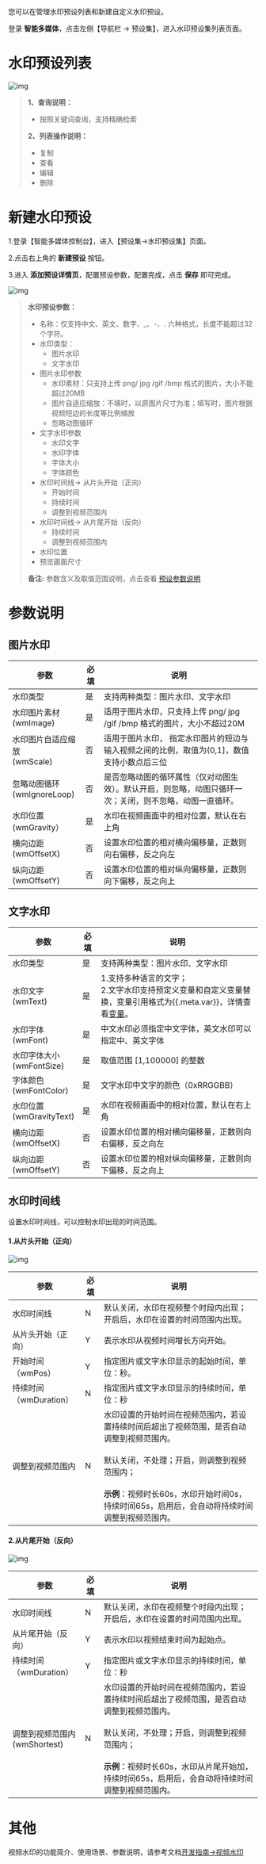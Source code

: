 您可以在管理水印预设列表和新建自定义水印预设。

登录 **智能多媒体**，点击左侧【导航栏 -> 预设集】，进入水印预设集列表页面。



# **水印预设列表**

![img](https://dora-doc.qiniu.com/perset-26.png)

> **1、查询说明：**
>
> - 按照关键词查询，支持精确检索
>
> **2、列表操作说明：**
>
> - 复制
> - 查看
> - 编辑
> - 删除



# **新建水印预设**

1.登录【智能多媒体控制台】，进入【预设集->水印预设集】页面。

2.点击右上角的 **新建预设** 按钮。

3.进入 **添加预设详情页**，配置预设参数，配置完成，点击 **保存** 即可完成。

![img](https://dora-doc.qiniu.com/WX20210208-150033.png)



> **水印预设参数：**
>
> - 名称：仅支持中文、英文、数字、_、-、. 六种格式，长度不能超过32个字符。
> - 水印类型：
>   - 图片水印
>   - 文字水印
> - 图片水印参数
>   - 水印素材：只支持上传 png/ jpg /gif /bmp 格式的图片，大小不能超过20MB
>   - 图片自适应缩放：不填时，以原图片尺寸为准；填写时，图片根据视频短边的长度等比例缩放
>   - 忽略动图循环
> - 文字水印参数
>   - 水印文字
>   - 水印字体
>   - 字体大小
>   - 字体颜色
> - 水印时间线-> 从片头开始（正向）
>   - 开始时间
>   - 持续时间
>   - 调整到视频范围内
> - 水印时间线-> 从片尾开始（反向）
>   - 持续时间
>   - 调整到视频范围内
> - 水印位置
> - 预览画面尺寸
>
> **备注:** 参数含义及取值范围说明，点击查看 [预设参数说明](/dora/manual/6501/the-preset-parameters-that)



# **参数说明**

## **图片水印**

| 参数                         | 必填 | 说明                                                         |
| ---------------------------- | ---- | ------------------------------------------------------------ |
| 水印类型                     | 是   | 支持两种类型：图片水印、文字水印                             |
| 水印图片素材<br />(wmImage)        | 是   | 适用于图片水印，只支持上传 png/ jpg /gif /bmp 格式的图片，大小不超过20M|
| 水印图片自适应缩放<br /> (wmScale) | 否   | 适用于图片水印， 指定水印图片的短边与输入视频之间的比例，取值为(0,1]，数值支持小数点后三位 |
| 忽略动图循环<br /> (wmIgnoreLoop) | 否   | 是否忽略动图的循环属性（仅对动图生效）。默认开启，则忽略，动图只循环一次；关闭，则不忽略，动图一直循环。 |
| 水印位置<br />(wmGravity）         | 是   | 水印在视频画面中的相对位置，默认在右上角                     |
| 横向边距<br /> (wmOffsetX)   | 否   | 设置水印位置的相对横向偏移量，正数则向右偏移，反之向左       |
| 纵向边距<br /> (wmOffsetY)   | 否   | 设置水印位置的相对纵向偏移量，正数则向下偏移，反之向上       |

## **文字水印**

| 参数                            | 必填 | 说明                                                   |
| ------------------------------- | ---- | ------------------------------------------------------ |
| 水印类型                        | 是   | 支持两种类型：图片水印、文字水印                       |
| 水印文字<br />(wmText)          | 是   | 1.支持多种语言的文字；<br />2.文字水印支持预定义变量和自定义变量替换，变量引用格式为{{.meta.var}}，详情查看[变量](https://developer.qiniu.com/dora/6502/upload-video-files)。                                     |
| 水印字体 <br />(wmFont)         | 是   | 中文水印必须指定中文字体，英文水印可以指定中、英文字体 |
| 水印字体大小 <br />(wmFontSize) | 是   | 取值范围 [1,100000] 的整数                             |
| 字体颜色 <br />(wmFontColor)    | 是   | 文字水印中文字的颜色（0xRRGGBB）                       |
| 水印位置 <br />(wmGravityText)  | 是   | 水印在视频画面中的相对位置，默认在右上角               |
| 横向边距 <br />(wmOffsetX)      | 否   | 设置水印位置的相对横向偏移量，正数则向右偏移，反之向左 |
| 纵向边距<br /> (wmOffsetY)      | 否   | 设置水印位置的相对纵向偏移量，正数则向下偏移，反之向上 |

## **水印时间线**

设置水印时间线，可以控制水印出现的时间范围。

####  **1.从片头开始（正向）**

![img](https://dora-doc.qiniu.com/WX20210208-144222%402x.png)

| 参数                         | 必填 | 说明                                                         |
| ---------------------------- | ---- | ------------------------------------------------------------ |
| 水印时间线                   | N    | 默认关闭，水印在视频整个时段内出现；<br />开启后，水印在设置的时间范围内出现。 |
| 从片头开始（正向）           | Y    | 表示水印从视频时间增长方向开始。                             |
| 开始时间 <br />（wmPos）     | Y    | 指定图片或文字水印显示的起始时间，单位：秒。                 |
| 持续时间<br />（wmDuration） | N    | 指定图片或文字水印显示的持续时间，单位：秒                   |
| 调整到视频范围内             | N    | 水印设置的开始时间在视频范围内，若设置持续时间后超出了视频范围，是否自动调整到视频范围内。<br /><br />默认关闭，不处理；开启，则调整到视频范围内；<br /><br />**示例**：视频时长60s，水印开始时间0s，持续时间65s，启用后，会自动将持续时间调整到视频范围内。 |

#### **2.从片尾开始（反向）**

![img](https://dora-doc.qiniu.com/WX20210208-145055%402x.png)

| 参数                               | 必填 | 说明                                                         |
| ---------------------------------- | ---- | ------------------------------------------------------------ |
| 水印时间线                         | N    | 默认关闭，水印在视频整个时段内出现；<br />开启后，水印在设置的时间范围内出现。 |
| 从片尾开始（反向）                 | Y    | 表示水印以视频结束时间为起始点。                             |
| 持续时间<br />（wmDuration）       | Y    | 指定图片或文字水印显示的持续时间，单位：秒                   |
| 调整到视频范围内<br />(wmShortest) | N    | 水印设置的开始时间在视频范围内，若设置持续时间后超出了视频范围，是否自动调整到视频范围内。<br /><br />默认关闭，不处理；开启，则调整到视频范围内；<br /><br />**示例**：视频时长60s，水印从片尾开始加，持续时间65s，启用后，会自动将持续时间调整到视频范围内。 |

# **其他**

视频水印的功能简介、使用场景、参数说明，请参考文档[开发指南->视频水印](/dora/manual/7511/video-watermarking01)